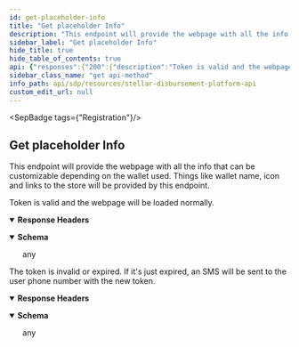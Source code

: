 ```yaml
---
id: get-placeholder-info
title: "Get placeholder Info"
description: "This endpoint will provide the webpage with all the info that can be customizable depending on the wallet used. Things like wallet name, icon and links to the store will be provided by this endpoint."
sidebar_label: "Get placeholder Info"
hide_title: true
hide_table_of_contents: true
api: {"responses":{"200":{"description":"Token is valid and the webpage will be loaded normally.","headers":{},"content":{"text/html":{"examples":{"response":{"value":"{\n    \"wallet_name\": \"Vibrant\",\n    \"home_domain\": \"https://vibrantapp.com/\",\n    \"icon_url\": \"https://assets-global.website-files.com/5f96d344ab2f71b1d1961172/6102b8d95dca76b415a0f9bc_Logo.png\",\n    \"help_url\": \"https://support.vibrantapp.com/\",\n    \"apple_store_url\": \"https://apps.apple.com/us/app/id1514223107\",\n    \"google_store_url\": \"https://play.google.com/store/apps/details?id=io.sunship.app\",\n    \"pii_name\": \"Date of Birth\",\n    \"pii_type\": \"date\"\n}\n"}}}}},"401":{"description":"The token is invalid or expired. If it's just expired, an SMS will be sent to the user phone number with the new token.","headers":{},"content":{"text/html":{"examples":{"response":{"value":"{\n    \"error\": \"Unauthorized.\",\n    \"extras\": {\n        \"code\": \"401_1\",\n        \"details\": \"The token is invalid or expired.\"\n    }\n}            \n"}}}}}},"operationId":"Get placeholder Info","description":"This endpoint will provide the webpage with all the info that can be customizable depending on the wallet used. Things like wallet name, icon and links to the store will be provided by this endpoint.","tags":["Registration"],"method":"get","path":"/registration/receiver/{token}/wallet_info","securitySchemes":{"oauth2":{"type":"oauth2","flows":{"authorizationCode":{"authorizationUrl":"/","tokenUrl":"/","scopes":{}}}}},"info":{"title":"Stellar Disbursement Platform API","version":"","description":""},"postman":{"name":"Get placeholder Info","description":{"content":"This endpoint will provide the webpage with all the info that can be customizable depending on the wallet used. Things like wallet name, icon and links to the store will be provided by this endpoint.","type":"text/plain"},"url":{"path":["registration","receiver",":token","wallet_info"],"host":["{{baseUrl}}"],"query":[],"variable":[]},"header":[{"key":"Accept","value":"text/html"}],"method":"GET"}}
sidebar_class_name: "get api-method"
info_path: api/sdp/resources/stellar-disbursement-platform-api
custom_edit_url: null
---
```



<SepBadge tags={"Registration"}/>


## Get placeholder Info



This endpoint will provide the webpage with all the info that can be customizable depending on the wallet used. Things like wallet name, icon and links to the store will be provided by this endpoint.

<div><ApiTabs><TabItem label={"200"} value={"200"}><div>

Token is valid and the webpage will be loaded normally.

</div><details style={{"textAlign":"left","marginBottom":"1rem"}} data-collaposed={true} open={false}><summary style={{}}><strong>Response Headers</strong></summary><ul style={{"marginLeft":"1rem"}}></ul></details><div><MimeTabs schemaType={"response"}><TabItem label={"text/html"} value={"text/html"}><SchemaTabs><TabItem label={"Schema"} value={"Schema"}><details style={{}} data-collapsed={false} open={true}><summary style={{"textAlign":"left"}}><strong>Schema</strong></summary><div style={{"textAlign":"left","marginLeft":"1rem"}}></div><ul style={{"marginLeft":"1rem"}}>any</ul></details></TabItem><TabItem label={"response"} value={"response"}><ResponseSamples responseExample={"{\n    \"wallet_name\": \"Vibrant\",\n    \"home_domain\": \"https://vibrantapp.com/\",\n    \"icon_url\": \"https://assets-global.website-files.com/5f96d344ab2f71b1d1961172/6102b8d95dca76b415a0f9bc_Logo.png\",\n    \"help_url\": \"https://support.vibrantapp.com/\",\n    \"apple_store_url\": \"https://apps.apple.com/us/app/id1514223107\",\n    \"google_store_url\": \"https://play.google.com/store/apps/details?id=io.sunship.app\",\n    \"pii_name\": \"Date of Birth\",\n    \"pii_type\": \"date\"\n}\n"} language={"shell"}></ResponseSamples></TabItem></SchemaTabs></TabItem></MimeTabs></div></TabItem><TabItem label={"401"} value={"401"}><div>

The token is invalid or expired. If it's just expired, an SMS will be sent to the user phone number with the new token.

</div><details style={{"textAlign":"left","marginBottom":"1rem"}} data-collaposed={true} open={false}><summary style={{}}><strong>Response Headers</strong></summary><ul style={{"marginLeft":"1rem"}}></ul></details><div><MimeTabs schemaType={"response"}><TabItem label={"text/html"} value={"text/html"}><SchemaTabs><TabItem label={"Schema"} value={"Schema"}><details style={{}} data-collapsed={false} open={true}><summary style={{"textAlign":"left"}}><strong>Schema</strong></summary><div style={{"textAlign":"left","marginLeft":"1rem"}}></div><ul style={{"marginLeft":"1rem"}}>any</ul></details></TabItem><TabItem label={"response"} value={"response"}><ResponseSamples responseExample={"{\n    \"error\": \"Unauthorized.\",\n    \"extras\": {\n        \"code\": \"401_1\",\n        \"details\": \"The token is invalid or expired.\"\n    }\n}            \n"} language={"shell"}></ResponseSamples></TabItem></SchemaTabs></TabItem></MimeTabs></div></TabItem></ApiTabs></div>
